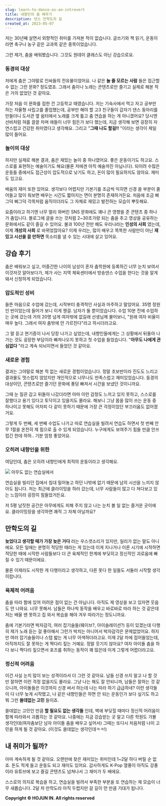 ```yaml
---
slug: learn-to-dance-as-an-introvert
title: 내향인의 춤 배우기
description: 댄스 만학도의 길
created_at: 2023-05-07
---
```


저는 30년째 살면서 외향적인 취미를 가져본 적이 없습니다. 글쓰기와 책 읽기, 운동이라면 축구나 농구 같은 교과목 같은 종목이었습니다.

그런 제가, 춤을 배워봤습니다. 그것도 원데이 클래스도 아닌 강습으로요.

### 동경의 대상

저에게 춤은 그야말로 인싸들의 전유물이었어요. 나 같은 **놀 줄 모르는 사람** 들은 접근할 수 없는 그런 문화? 정도였죠. 그래서 춤이나
노래는 콘텐츠로만 즐기고 실제로 해본 적은 거의 없었던 것 같아요.

가장 처음 이 문화를 접한 건 고등학교 때였습니다. 저는 기숙사에서 먹고 자고 공부만 하는 자율형 사립고를 졸업했는데, 공부만 해야 할 고3
친구들이 갑자기 댄스 동아리를 만들더니 도서관 옆 쉼터에서 노래를 크게 틀고 춤 연습을 하는 게 아니겠어요? 당시엔 선비처럼 혀를 끌끌 차며
애들이 너무 힘든가 보다 했는데, 지금 생각해 보면 굉장히 자연스럽고 건강한 취미였다고 생각해요. 그리고 "**그때 나도 할걸!!**
"이라는 생각이 제일 많이 들어요.

### 놀이의 대상

하지만 실제로 해본 결과, 춤은 재밌는 놀이 중 하나였어요. 좋은 운동이기도 하고요. 스스로를 표현하는 예술이기도 해요(물론 저에겐 아직
예술까진 아닙니다). 되이려 수많은 운동들 중에서도 접근성이 압도적으로 낮기도 하고, 돈이 많이 필요하지도 않아요. 재미도 있고요.

배움의 재미 또한 있어요. 생각보다 어렵지만 기본기를 조금씩 익히면 신경 쓸 부분이 줄어들고 많이 춰보면 배우는 시간도 짧아지는 면이 분명히
존재하거든요. 처음에 조금 삐그덕 삐그덕 각목처럼 움직이더라도 그 자체로 재밌고 발전하는 모습이 뿌듯해요.

요즘이라고 하기엔 너무 멀리 와버린 SNS 문화에도 꽤나 큰 영향을 준 콘텐츠 중 하나가 춤입니다. 블로그에 글을 쓰는 것처럼 2~30초가량
되는 춤을 추고 영상을 공유하는 문화에서도 같이 즐길 수 있어요. 불과 100년 전만 해도 우리나라는 **인성의 사회** 였는데, 이제
**개성의 사회** 로 바뀌었잖아요? 이제 우리는, 많이 배우고 똑똑한 사람만이 아닌 **재밌고 시선을 끌 만하면** 목소리를 낼 수 있는
시대에 살고 있어요.

## 강습 후기

춤은 배워보고 싶고, 어중간한 나이의 남성이 혼자 춤학원에 등록하긴 너무 눈치 보여서 이것저것 알아보다가, 제가 사는 지역 체육센터에서
방송댄스 수업을 한다는 것을 알게 돼서 신청하게 되었습니다.

### 압도적인 성비

들뜬 마음으로 수업에 갔는데, 시작부터 충격적인 사실과 마주하고 말았어요. 35명 정원인 반이었는데 들어가 보니 이게 웬걸. 남자가 둘
뿐이었습니다. 수업 10분 전에 수업하는 곳에 갔는데 거의 20명 넘게 여자밖에 없길래 선생님께 물어보니, "원래 여자 비율이 매우 높다.
그래서 여자 춤밖에 안 가르친다"라고 하시더라고요.

그 말 듣고 현기증이 나서 당장 나가고 싶었는데, 내향인들에게는 그 상황에서 뒤돌아 나가는 것도 굉장한 부담이라 빠져나오지 못하고 첫 수업을
들었습니다. "**아무도 나에게 관심없다** "라고 계속 되뇌이면서 들었던 것 같아요.

### 새로운 경험

결과는 그야말로 해본 적 없는 새로운 경험이었습니다. 정말 초보반이라 진도도 느리고 결과물도 멋스럽지 않았지만 개인적으로 너무나도 만족스럽고
재미있었습니다. 동경의 대상이던, 콘텐츠로만 즐기던 문화에 풍덩 빠져서 시간을 보냈던 것이니까요.

그때 눈 질끈 감고 뒤돌아 나갔더라면 아마 이런 감정도 느끼고 있지 못하고, 스스로를 잘했다고 용기 있다고 토닥이고 있을지도 몰라요. 해보니
그냥 몸을 많이 쓰는 운동 중 하나이고 못해도 어차피 다 같이 못하기 때문에 가장 큰 걱정이었던 부끄러움도 없어졌거요.

그렇게 두 번째, 세 번째 수업도 나가고 따로 연습실을 빌려서 연습도 하면서 첫 번째 안무 1절을 온전히 제 힘으로 출 수 있게 되었습니다.
누구에게도 보여주기 힘들 만큼 안쓰럽긴 한데 하하.. 기분 엄청 좋았어요.

### 오히려 내향인을 위한

여담인데, 춤은 오히려 내향인에게 최적의 운동이라고 생각해요.

![](http://t1.daumcdn.net/brunch/service/user/aVyy/image/OE0LvR78npwa-eJb7aWgg1uaH7Y.HEIC)
아무도 없는 연습실에서

연습실을 빌리던 집에서 침대 밀어놓고 하던 나밖에 없기 때문에 남의 시선을 느끼지 않아도 됩니다. 저는 최근에 클라이밍을 하러 갔는데, 너무
사람들이 많고 다 쳐다보고 있는 느낌이라 굉장히 힘들었거든요.

저 5평 남짓한 공간은 아무에게도 피해 주지 않고 나는 눈치 볼 일 없는 즐거운 곳이에요. 클라이밍장을 생각하면 쾌적 그 자체 아닐까요?

## 만학도의 길

**늦었다고 생각할 때가 가장 늦은 거다** 라는 우스갯소리가 있지만, 일리가 없는 말도 아니에요. 모든 일에는 분명히 적당한 때라는 게
있는데 이게 지나거나 이른 시기에 시작하면 적당한 때에 시작한 사람들보다 더 큰 육체적인 한계에 부딪히고 정신적인 괴로움에 빠질 수 있기
때문이에요.

물론 이제라도 시작한 게 다행이라고 생각하고, 다른 못다 한 일들도 서둘러 시작할 생각이랍니다.

### 육체적 어려움

춤을 따라 함에 있어 어려운 점이 없는 건 아닙니다. 아직도 제 영상을 보고 있자면 웃음도 안 나와요. 너무 못해서. 남들은 하나씩 동작을
배우고 바로바로 따라 하는 것 같은데 저는 배울 땐 못하고 집 와서 복습을 해야 겨우 따라가는 정도니까요.

춤에 기본기라면 박자감각, 여러 잡기술들(웨이브?, 아이솔레이션?) 등이 있겠는데 다행히 제가 노래 듣는 걸 좋아해서 그런가 박치는 아니어서
박자감각은 문제없었어요. 하지만 여러 잡기술들이나 스텝 밟는 게 너무 어색하더라고요. 이제 2달 차에 접어들었는데, 아직까지도 잘 못하는 게
짝다리 짚는 거예요. 정말 웃기지 않아요? 여자 아이돌 춤을 하다 보니 짝다리 짚으면서 포즈를 취하는 동작이 꽤 많은데 이게 그렇게
어렵더라고요.

### 정신적 어려움

이건 사실 눈치 많이 보는 성격이라서 더 그런 것 같아요. 남들 신경 쓰지 말고 나 할 것만 잘하면 이런 걱정 없을지도 몰라요. 그냥 나는
해도 잘 안되니까, 남들은 잘하는 것 같으니까, 아이돌들은 이것까지 신경 써서 하는데 나는 따라 하기 급급하네? 이런 생각들이 다 너무 늦게
시작했고, 나 같은 내향인들은 하면 안 되는 운동인가 보다 싶기도 하고 뭐 그런 **쓸데없는 고민** 들이죠.

쓸데없는 고민인 만큼 **할 필요도 없는 생각들** 인데, 벽에 부딪힐 때마다 정신적 어려움이 함께 따라와서 괴롭히는 것 같아요. 나중에는
지금 강습받는 곳 말고 다른 학원도 가볼 생각인데(여자춤보단 남자 아이돌 춤을 배우고 싶어서) 그때는 또다시 처음처럼 나이 고민을 하게 될
것 같아요. (이것도 쓸데없는 생각인데ㅋㅋ!)

## 내 취미가 될까?

아마 계속하게 될 것 같아요. 오랜만에 찾은 재미있는 취미인데 1~2달 하다 버릴 순 없죠. 돈도 적게 들고 운동도 되고 재미도 있어요.
감사하게도 K-Pop 열풍이 아직도 강풍이라 유튜브에 보고 즐길 콘텐츠도 넘쳐나서 그 재미가 두 배에요.

스스로의 의지로 복습을 하고, 연습실을 빌려서 부족한 부분을 또 연습하는 제 모습이 너무 새롭습니다. 2달 차 만학도라 아직 두렵지만 갈
길이 먼 만큼 기대가 됩니다.


**Copyright © HOJUN IN. All rights reserved**